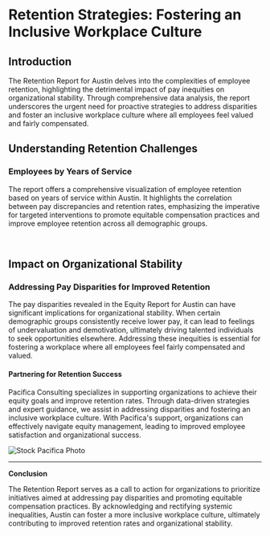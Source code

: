 

# Retention Strategies: Fostering an Inclusive Workplace Culture

## Introduction

The Retention Report for Austin delves into the complexities of employee retention, highlighting the detrimental impact of pay inequities on organizational stability. Through comprehensive data analysis, the report underscores the urgent need for proactive strategies to address disparities and foster an inclusive workplace culture where all employees feel valued and fairly compensated.

## Understanding Retention Challenges

### Employees by Years of Service

The report offers a comprehensive visualization of employee retention based on years of service within Austin. It highlights the correlation between pay discrepancies and retention rates, emphasizing the imperative for targeted interventions to promote equitable compensation practices and improve employee retention across all demographic groups.

<br/>

<TableauEmbed
  src='https://us-west-2a.online.tableau.com/t/embedtableau/views/PacificaDiversityandEquityPayrollReport/ServiceYears'
  width={777}
  height={450}
  hideTabs={true}
  device='default'
  toolbar='hidden'
/>

## Impact on Organizational Stability

### Addressing Pay Disparities for Improved Retention

The pay disparities revealed in the Equity Report for Austin can have significant implications for organizational stability. When certain demographic groups consistently receive lower pay, it can lead to feelings of undervaluation and demotivation, ultimately driving talented individuals to seek opportunities elsewhere. Addressing these inequities is essential for fostering a workplace where all employees feel fairly compensated and valued.

#### Partnering for Retention Success

Pacifica Consulting specializes in supporting organizations to achieve their equity goals and improve retention rates. Through data-driven strategies and expert guidance, we assist in addressing disparities and fostering an inclusive workplace culture. With Pacifica's support, organizations can effectively navigate equity management, leading to improved employee satisfaction and organizational success.

![Stock Pacifica Photo](/img/themes/pacifica/pacifica_staffing.png)

---

**Conclusion**

The Retention Report serves as a call to action for organizations to prioritize initiatives aimed at addressing pay disparities and promoting equitable compensation practices. By acknowledging and rectifying systemic inequalities, Austin can foster a more inclusive workplace culture, ultimately contributing to improved retention rates and organizational stability.
